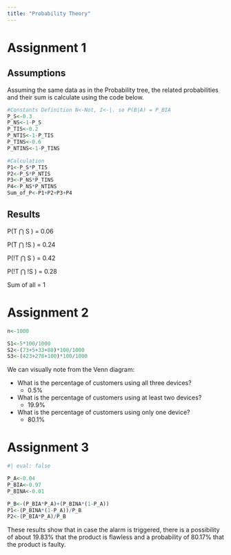 ```yaml
---
title: "Probability Theory"
---
```


# Assignment 1

## Assumptions

Assuming the same data as in the Probability tree, the related probabilities and their sum is calculate using the code below.

```r
#Constants Definition N<-Not, I<-|. so P(B|A) = P_BIA
P_S<-0.3
P_NS<-1-P_S
P_TIS<-0.2
P_NTIS<-1-P_TIS
P_TINS<-0.6
P_NTINS<-1-P_TINS

#Calculation
P1<-P_S*P_TIS
P2<-P_S*P_NTIS
P3<-P_NS*P_TINS
P4<-P_NS*P_NTINS
Sum_of_P<-P1+P2+P3+P4
```

## Results

P(T ⋂ S ) = 0.06

P(T ⋂ !S ) = 0.24

P(!T ⋂ S ) = 0.42

P(!T ⋂ !S ) = 0.28

Sum of all = 1

# Assignment 2

```r
n<-1000

S1<-5*100/1000
S2<-(73+5+33+88)*100/1000
S3<-(423+278+100)*100/1000
```

We can visually note from the Venn diagram:

-   What is the percentage of customers using all three devices?
    -   0.5%
-   What is the percentage of customers using at least two devices?
    -   19.9%
-   What is the percentage of customers using only one device?
    -   80.1%

# Assignment 3

```r
#| eval: false

P_A<-0.04
P_BIA<-0.97
P_BINA<-0.01

P_B<-(P_BIA*P_A)+(P_BINA*(1-P_A))
P1<-(P_BINA*(1-P_A))/P_B
P2<-(P_BIA*P_A)/P_B

```

These results show that in case the alarm is triggered, there is a possibility of about $19.83$% that the product is flawless and a probability of $80.17$% that the product is faulty.
